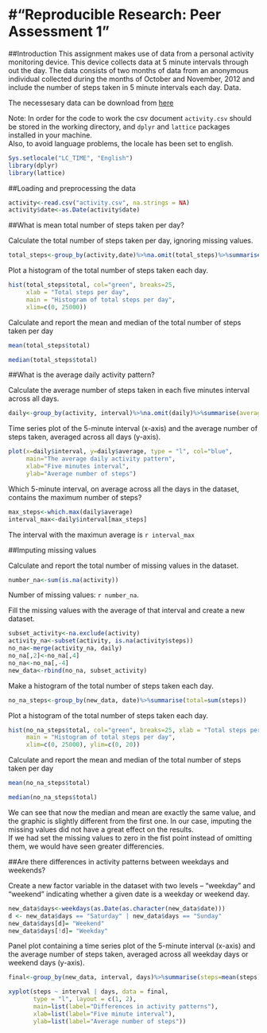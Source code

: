
#"Reproducible Research: Peer Assessment 1"
===========================================
##Introduction
This assignment makes use of data from a personal activity monitoring device. This device collects data at 5 minute intervals through out the day. The data consists of two months of data from an anonymous individual collected during the months of October and November, 2012 and include the number of steps taken in 5 minute intervals each day.
Data.

The necessesary data can be download from [here](https://d396qusza40orc.cloudfront.net/repdata%2Fdata%2Factivity.zip)

Note: In order for the code to work the csv document `activity.csv` should be stored in the working directory, and `dplyr` and `lattice` packages installed in your machine.  
Also, to avoid language problems, the locale has been set to english.

```r
Sys.setlocale("LC_TIME", "English")
library(dplyr)
library(lattice)
```

##Loading and preprocessing the data

```r
activity<-read.csv("activity.csv", na.strings = NA)
activity$date<-as.Date(activity$date)
```
##What is mean total number of steps taken per day?

Calculate the total number of steps taken per day, ignoring missing values.
```r
total_steps<-group_by(activity,date)%>%na.omit(total_steps)%>%summarise(total=sum(steps))
```
Plot a histogram of the total number of steps taken each day.
```r
hist(total_steps$total, col="green", breaks=25, 
     xlab = "Total steps per day", 
     main = "Histogram of total steps per day",     
     xlim=c(0, 25000))
```

Calculate and report the mean and median of the total number of steps taken per day
```r
mean(total_steps$total)

median(total_steps$total)
```

##What is the average daily activity pattern?

Calculate the average number of steps taken in each five minutes interval across all days.

```r
daily<-group_by(activity, interval)%>%na.omit(daily)%>%summarise(average=mean(steps))
```

Time series plot of the 5-minute interval (x-axis) and the average number of steps taken, averaged across all days (y-axis).



```r
plot(x=daily$interval, y=daily$average, type = "l", col="blue",
     main="The average daily activity pattern",
     xlab="Five minutes interval",
     ylab="Average number of steps")
```

Which 5-minute interval, on average across all the days in the dataset, contains the maximum number of steps?
```r
max_steps<-which.max(daily$average)
interval_max<-daily$interval[max_steps]
```
The interval with the maximun average is `r interval_max`

##Imputing missing values

Calculate and report the total number of missing values in the dataset.
```r
number_na<-sum(is.na(activity))
```
Number of missing values: `r number_na`.

Fill the missing values with the average of that interval and create a new dataset.
```r
subset_activity<-na.exclude(activity)
activity_na<-subset(activity, is.na(activity$steps))
no_na<-merge(activity_na, daily)
no_na[,2]<-no_na[,4]
no_na<-no_na[,-4]
new_data<-rbind(no_na, subset_activity)
```

Make a histogram of the total number of steps taken each day.
```r
no_na_steps<-group_by(new_data, date)%>%summarise(total=sum(steps))
```

Plot a histogram of the total number of steps taken each day.
```r
hist(no_na_steps$total, col="green", breaks=25, xlab = "Total steps per day", 
     main = "Histogram of total steps per day",     
     xlim=c(0, 25000), ylim=c(0, 20))
```

Calculate and report the mean and median of the total number of steps taken per day
```r
mean(no_na_steps$total)

median(no_na_steps$total)
```

We can see that now the median and mean are exactly the same value, and the graphic is slightly different from the first one. In our case, imputing the missing values did not have a great effect on the results.  
If we had set the missing values to zero in the fist point instead of omitting them, we would have seen greater differencies.

##Are there differences in activity patterns between weekdays and weekends?

Create a new factor variable in the dataset with two levels – “weekday” and “weekend” indicating whether a given date is a weekday or weekend day.
```r
new_data$days<-weekdays(as.Date(as.character(new_data$date)))
d <- new_data$days == "Saturday" | new_data$days == "Sunday"
new_data$days[d]= "Weekend"
new_data$days[!d]= "Weekday"
```
Panel plot containing a time series plot of the 5-minute interval (x-axis) and the average number of steps taken, averaged across all weekday days or weekend days (y-axis).
```r
final<-group_by(new_data, interval, days)%>%summarise(steps=mean(steps))

xyplot(steps ~ interval | days, data = final,
       type = "l", layout = c(1, 2),
       main=list(label="Differences in activity patterns"),
       xlab=list(label="Five minute interval"),
       ylab=list(label="Average number of steps"))
```




